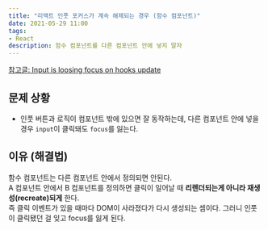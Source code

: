 ```yaml
---
title: "리액트 인풋 포커스가 계속 해제되는 경우 (함수 컴포넌트)"
date: 2021-05-29 11:00
tags:
- React
description: 함수 컴포넌트를 다른 컴포넌트 안에 넣지 말자
---
```


[참고글: Input is loosing focus on hooks update](https://stackoverflow.com/questions/56758864/input-is-loosing-focus-on-hooks-update)

## 문제 상황
- 인풋 버튼과 로직이 컴포넌트 밖에 있으면 잘 동작하는데, 
다른 컴포넌트 안에 넣을 경우 `input`이 클릭돼도 `focus`를 잃는다.

## 이유 (해결법)
함수 컴포넌트는 다른 컴포넌트 안에서 정의되면 안된다.  
A 컴포넌트 안에서 B 컴포넌트를 정의하면 클릭이 일어날 때 **리렌더되는게 아니라 재생성(recreate)되게** 한다.   
즉 클릭 이벤트가 있을 때마다 DOM이 사라졌다가 다시 생성되는 셈이다.
그러니 인풋이 클릭됐던 걸 잊고 focus를 잃게 된다.
